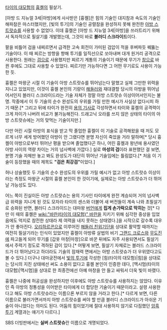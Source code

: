 {{{+1 Bloody Scraid}}}

[[타이의 대모험]]의 [[흉켈]]의 필살기.

[아방 드 지뉴얼 3세|아방]에게 사사받은 [흉켈]은 힘의 기술인 대지참과 속도의 기술인 해파참은 마스터했지만, [빛의 투기]의 기술인 공렬참을 완성하지 못해 완전한 [[아방 스트랏슈]]를 사용할 수 없었다. 이데 흉켈은 [아방 드 지뉴얼 3세|아방]을 쓰러트리기 위해서 독자적으로 필살기를 개발했는데, 그것이 바로 '''블러디 스크라이드'''이다.

팔을 비틀어 검을 내찌르면서 급격한 고속 회전이 가미된 검압이 적을 후벼파듯 꿰뚫는 기술이다. 이 때 찌르는 방향을 향해 투기를 일직선으로 쏘아내며 대개 원거리 공격으로 사용한다. 원래는 [[검]]으로 사용했지만 찌르기 계통의 기술이기 때문에 무기가 [[창]]으로 바뀐 후에도 그대로 사용할 수 있었다. 찌르기만 가능하다면 그 어떤 무기로도 사용이 가능한 듯. 

흉켈은 마왕군 시절 이 기술이 아방 스트랏슈를 뛰어넘는다 말했고 실제 그만한 위력을 지니고 있었지만, 이것이 흉켈 본인의 기량이 [[해들러]]와 재대결할 당시의 아방을 뛰어넘어서인지 블러디 스크라이드라는 기술 자체가 정말 아방 스트랏슈 이상이어서인지는 불명. 작중에서 이 두 기술의 순수 완성도의 우위를 가릴 만한 예시가 사실상 없다시피 하기 때문.[* 그리고 뒤에 타이가 완전히 [[용의 기사]]로 각성하면서 타이와 흉켈의 공격력이 크게 차이가 나버려 비교가 불가능해진다. 드래고닉 오라를 쓰지 않은 상태의 타이의 아방 스트랏슈에는 거의 맞먹는 기술이지만.] 

다만 어린 시절 아방의 표식을 받고 막 졸업한 흉켈이 이 기술로 공격해왔을 때 저도 모르게 너무 세게 방어했던 아방이 안 그랬다면 분명 자신이 죽었을 거라 말하며[* 당시 흉켈이 아방으로부터 뛰어난 평을 받으며 졸업했다곤 하나, 어린 흉켈과 왕년에 용사였던 아방 사이의 역량 차이는 거의 넘사벽에 가깝다.] 실로 '''마성의 검'''이라 표현했던 걸 보면, 분명 기술 자체만 놓고 봐도 완성도가 대단히 뛰어난 기술임에는 틀림없다.[* 처음 이 기술이 등장했을 때의 제목도 '''"검은 최강검"'''이었다.] 

허나 상술했듯 두 기술의 순수 완성도의 우위를 가릴 예시가 없고 아방 스트랏슈 이상이라는 측정도 마왕군 시절의 흉켈 본인이 한 것이기에, 실제로는 아방 스트랏슈가 더 뛰어날 가능성도 있다.

어느 쪽이 진실이든 아방 스트랏슈는 용의 기사인 타이에게 완전 계승되어 거의 넘사벽급 위력을 지니게 된 것도 모자라 타이의 센스와 더불어 새 버전들이 계속 나와 초필살기로 승화된 반면, 블러디 스크라이드는 대마왕 [[버언]]에게 '''집게 손가락으로 막히는''' 것[* 다만 이 때의 흉켈은 [[wiki:"바란(타이의 대모험)" 바란]]을 지키기 위해 심각한 중상을 입었음에도 억지로 참전한 상태라 제 여력을 내지 못하는 상태였다.]을 시작으로 갈수록 대우가 안 좋아진다. [[오리하르콘]]으로 이루어진 [[해들러 친위기단]]을 상대로 활약할 때까지는 여전히 필살기라는 인식이 있었지만 흉켈이 아방류 살법의 비기 [[그랜드 크로스]]와 [[무도진]]에 파고들게 되어 무기를 [갑옷 마창|마창]으로 바꾼 뒤에도 자주 사용되면서도 필살기에서 주력기 정도로 격하된 감이 있다.[* 어떻게 보면, 필살기 자체로는 블러드 스크라이드가 더 뛰어났다고 하더라도 기술의 잠재력 면에서는 아방 스트랏슈가 더 우위였다고도 볼 수 있다.] 더구나 대마궁전에서 [[빛의 투기]]에 각성한 [힘(타이의 대모험)|힘]을 상대로는 당시의 지친 상태에선 써도 소용이 없다고 흉켈 본인이 인증한 데다, [맥시멈(타이의 대모험)|맥시멈]을 상대로 한 최종전에선 아예 마창을 안 들고 싸워서 더욱 빛이 바랬다.

흉켈은 나중에 허공섬을 완성하지만 이후에도 아방 스트랏슈를 사용하지는 않았다. 이유인 즉 아방의 정통성을 이어받은 타이에게 더 합당한 기술이기 때문이라고. 설령 사용한다고 해도 아방 스트랏슈라는 이름으론 부르지 않을 거라고 한다.[* 다르게 보면, 다른 이름으로 불러가면서까지 아방 스트랏슈를 써야 할 만큼 블러디 스크라이드가 아쉬운 기술이 아니었다는 의미도 된다. 어둠의 힘이었기에 절대 사용하지 않기로 다짐했던 [[암흑투기]] 계열과는 얘기가 다르다.]

SBS 더빙판에서는 '''실버 스트랏슈'''란 이름으로 개명되었다. 
